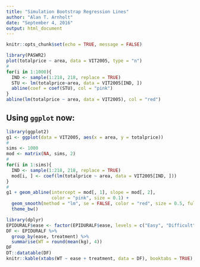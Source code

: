 ```yaml
---
title: "Simulation Bootstrap Regression Lines"
author: "Alan T. Arnholt"
date: "September 4, 2016"
output: html_document
---
```


```r
knitr::opts_chunk$set(echo = TRUE, message = FALSE)
```

```r
library(PASWR2)
plot(totalprice ~ area, data = VIT2005, type = "n")
#
for(i in 1:1000){
  IND <- sample(1:218, 218, replace = TRUE)
  STU <- lm(totalprice~area, data = VIT2005[IND, ])
  abline(coef = coef(STU), col = "pink")
}
abline(lm(totalprice ~ area, data = VIT2005), col = "red")
```

## Using `ggplot` now:

```r
library(ggplot2)
g1 <- ggplot(data = VIT2005, aes(x = area, y = totalprice))
#
sims <- 1000
mod <- matrix(NA, sims, 2)
#
for(i in 1:sims){
  IND <- sample(1:218, 218, replace = TRUE)
  mod[i, ] <- coef(lm(totalprice ~ area, data = VIT2005[IND, ]))
}
#
g1 + geom_abline(intercept = mod[, 1], slope = mod[, 2], 
                 color = "pink", size = 0.1) + 
  geom_smooth(method = "lm", se = FALSE, color = "red", size = 0.5, fullrange = TRUE) + 
  theme_bw()
```

```r
library(dplyr)
EPIDURALF$ease <- factor(EPIDURALF$ease, levels = c("Easy", "Difficult", "Impossible")) 
DF <- EPIDURALF %>%
  group_by(ease, treatment) %>%
  summarise(WT = round(mean(kg), 4))
DF
DT::datatable(DF)
knitr::kable(xtabs(WT ~ ease + treatment, data = DF), booktabs = TRUE)
```


